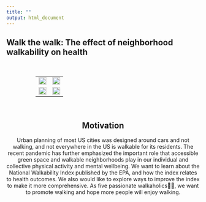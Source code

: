 ```yaml
---
title: ""
output: html_document
---
```




## **Walk the walk: The effect of neighborhood walkability on health**

<br>
<center><table style="table-layout: fixed; width: 70%"></center>
  <tr>
    <td><img src="images/index_park.jpeg" style="width:100%"></td>
    <td><img src="images/index_city.jpeg" style="width:100%"></td>
  </tr>
  <tr>
    <td><img src="images/index_highway.jpeg" style="width:100%"></td> 
    <td><img src="images/index_road.jpeg" style="width:100%"></td>
  </tr>
</table>
</br>


## Motivation

Urban planning of most US cities was designed around cars and not walking, and not everywhere in the US is walkable for its residents. The recent pandemic has further emphasized the important role that accessible green space and walkable neighborhoods play in our individual and collective physical activity and mental wellbeing. We want to learn about the National Walkability Index published by the EPA, and how the index relates to health outcomes. We also would like to explore ways to improve the index to make it more comprehensive. As five passionate walkaholics🚶🏻‍️, we want to promote walking and hope more people will enjoy walking.

